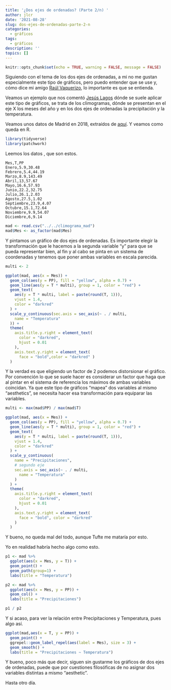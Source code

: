 ```yaml
---
title: '¿Dos ejes de ordenadas? (Parte 2/n) '
author: jlcr
date: '2021-08-28'
slug: dos-ejes-de-ordenadas-parte-2-n
categories:
  - gráficos
tags:
  - gráficos
description: ''
topics: []
---
```



```r
knitr::opts_chunk$set(echo = TRUE, warning = FALSE, message = FALSE)
```

Siguiendo con el tema de los dos ejes de ordenadas, a mi no me gustan especialmente este tipo de gráficos,  pero puedo entender que se use y,  cómo dice mi amigo [Raúl Vaquerizo](https://analisisydecision.es/), lo importante es que se entienda. 


Veamos un ejemplo que nos comentó [Jesús Lagos](https://twitter.com/Vdot_Spain) dónde se suele aplicar este tipo de gráficos, se trata de los climogramas, dónde se presentan en el eje X los meses del año y en los dos ejes de ordenadas la precipitación y la temperatura.


Veamos unos datos de Madrid en 2018, extraídos de [aquí](https://www.tutiempo.net/clima/climograma-2018/ws-82210.html). Y veamos como queda en R.



```r
library(tidyverse)
library(patchwork)

```

Leemos los datos , que son estos.

```
Mes,T,PP
Enero,5.9,30.48
Febrero,5.4,44.19
Marzo,8.9,143.49
Abril,13,57.67
Mayo,16.6,57.93
Junio,22.2,32.75
Julio,26.1,2.03
Agosto,27.5,1.02
Septiembre,23.9,4.07
Octubre,15.1,72.64
Noviembre,9.9,54.07
Diciembre,6,9.14
```

```r
mad <- read.csv("../../climograma_mad")
mad$Mes <- as_factor(mad$Mes)

```

Y pintamos un gráfico de dos ejes de ordenadas. Es importante elegir la transformación que le hacemos a la segunda variable "y" para que se pueda representar bien, al fin y al cabo se pinta en un sistema de coordenadas y tenemos que poner ambas variables en escala parecida.



```r

multi <- 2

ggplot(mad, aes(x = Mes)) +
  geom_col(aes(y = PP), fill = "yellow", alpha = 0.7) +
  geom_line(aes(y = T * multi), group = 1, color = "red") +
  geom_text(
    aes(y = T * multi, label = paste(round(T, 1))),
    vjust = 1.4,
    color = "darkred"
  ) +
  scale_y_continuous(sec.axis = sec_axis(~ . / multi,
    name = "Temperatura"
  )) +
  theme(
    axis.title.y.right = element_text(
      color = "darkred",
      hjust = 0.01
    ),
    axis.text.y.right = element_text(
      face = "bold",color = "darkred" )
  )


```

Y la verdad es que eligiendo un factor de 2 podemos distorsionar el gráfico. Por convención lo que se suele hacer es considerar un factor que haga que al pintar en el sistema de referencia los máximos de ambas variables coincidan. Ya que este tipo de gráficos "mapea" dos variables al mismo "aesthetics", se necesita hacer esa transformación para equiparar las variables. 


```r
multi <- max(mad$PP) / max(mad$T)

ggplot(mad, aes(x = Mes)) +
  geom_col(aes(y = PP), fill = "yellow", alpha = 0.7) +
  geom_line(aes(y = T * multi), group = 1, color = "red") +
  geom_text(
    aes(y = T * multi, label = paste(round(T, 1))),
    vjust = 1.4,
    color = "darkred"
  ) +
  scale_y_continuous(
    name = "Precipitaciones",
    # segundo eje
    sec.axis = sec_axis(~ . / multi,
      name = "Temperatura"
    )
  ) +
  theme(
    axis.title.y.right = element_text(
      color = "darkred",
      hjust = 0.01
    ),
    axis.text.y.right = element_text(
      face = "bold", color = "darkred"
    )
  )
```
Y bueno, no queda mal del todo, aunque Tufte me mataría por esto. 

Yo en realidad habría hecho algo como esto. 


```r
p1 <- mad %>% 
  ggplot(aes(x = Mes, y = T)) +
  geom_point() + 
  geom_path(group=1) +
  labs(title = "Temperatura")

p2 <- mad %>% 
  ggplot(aes(x = Mes, y = PP)) +
  geom_col() +
  labs(title = "Precipitaciones")

p1 / p2

```

Y si acaso, para ver la relación entre Precipitaciones y Temperatura, pues algo así.


```r
ggplot(mad,aes(x = T, y = PP)) + 
  geom_point() +
  ggrepel::geom_label_repel(aes(label = Mes), size = 3) +
  geom_smooth() +
  labs(title = "Precipitaciones ~ Temperatura")
```

Y bueno, poco más que decir, siguen sin gustarme los gráficos de dos ejes de ordenadas, puede que por cuestiones filosóficas de no asignar dos variables distintas a mismo "aesthetic". 

Hasta otro día. 


